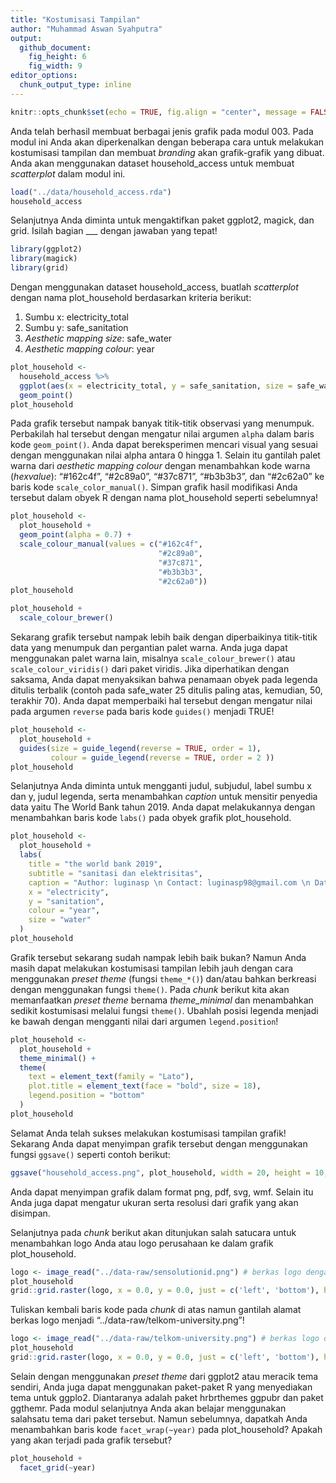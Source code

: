 ```yaml
---
title: "Kostumisasi Tampilan"
author: "Muhammad Aswan Syahputra"
output: 
  github_document:
    fig_height: 6
    fig_width: 9
editor_options: 
  chunk_output_type: inline
---
```


```r
knitr::opts_chunk$set(echo = TRUE, fig.align = "center", message = FALSE, warning = FALSE)
```

Anda telah berhasil membuat berbagai jenis grafik pada modul 003. Pada modul ini Anda akan diperkenalkan dengan beberapa cara untuk melakukan kostumisasi tampilan dan membuat *branding* akan grafik-grafik yang dibuat. Anda akan menggunakan dataset household_access untuk membuat *scatterplot* dalam modul ini.

```r
load("../data/household_access.rda")
household_access
```

Selanjutnya Anda diminta untuk mengaktifkan paket ggplot2, magick, dan grid. Isilah bagian ___ dengan jawaban yang tepat!

```r
library(ggplot2)
library(magick)
library(grid)
```

Dengan menggunakan dataset household_access, buatlah *scatterplot* dengan nama plot_household berdasarkan kriteria berikut:

1. Sumbu x: electricity_total
2. Sumbu y: safe_sanitation
3. *Aesthetic mapping size*: safe_water
4. *Aesthetic mapping colour*: year

```r
plot_household <- 
  household_access %>% 
  ggplot(aes(x = electricity_total, y = safe_sanitation, size = safe_water, colour = year)) +
  geom_point()
plot_household
```

Pada grafik tersebut nampak banyak titik-titik observasi yang menumpuk. Perbakilah hal tersebut dengan mengatur nilai argumen `alpha` dalam baris kode `geom_point()`. Anda dapat bereksperimen mencari visual yang sesuai dengan menggunakan nilai alpha antara 0 hingga 1. Selain itu gantilah palet warna dari *aesthetic mapping colour* dengan menambahkan kode warna (*hexvalue*): "#162c4f", "#2c89a0", "#37c871", "#b3b3b3", dan "#2c62a0" ke baris kode `scale_color_manual()`. Simpan grafik hasil modifikasi Anda tersebut dalam obyek R dengan nama plot_household seperti sebelumnya!

```r
plot_household <- 
  plot_household +
  geom_point(alpha = 0.7) +
  scale_colour_manual(values = c("#162c4f",
                                 "#2c89a0",
                                 "#37c871",
                                 "#b3b3b3",
                                 "#2c62a0"))
plot_household

plot_household +
  scale_colour_brewer()
```

Sekarang grafik tersebut nampak lebih baik dengan diperbaikinya titik-titik data yang menumpuk dan pergantian palet warna. Anda juga dapat menggunakan palet warna lain, misalnya `scale_colour_brewer()` atau `scale_colour_viridis()` dari paket viridis. Jika diperhatikan dengan saksama, Anda dapat menyaksikan bahwa penamaan obyek pada legenda ditulis terbalik (contoh pada safe_water 25 ditulis paling atas, kemudian, 50, terakhir 70). Anda dapat memperbaiki hal tersebut dengan mengatur nilai pada argumen `reverse` pada baris kode `guides()` menjadi TRUE!

```r
plot_household <- 
  plot_household +
  guides(size = guide_legend(reverse = TRUE, order = 1),
         colour = guide_legend(reverse = TRUE, order = 2 ))
plot_household
```

Selanjutnya Anda diminta untuk mengganti judul, subjudul, label sumbu x dan y, judul legenda, serta menambahkan *caption* untuk mensitir penyedia data yaitu The World Bank tahun 2019. Anda dapat melakukannya dengan menambahkan baris kode `labs()` pada obyek grafik plot_household.

```r
plot_household <- 
  plot_household +
  labs(
    title = "the world bank 2019",
    subtitle = "sanitasi dan elektrisitas",
    caption = "Author: luginasp \n Contact: luginasp98@gmail.com \n Data source: The World Bank, 2019",
    x = "electricity",
    y = "sanitation",
    colour = "year",
    size = "water"
  )
plot_household
```

Grafik tersebut sekarang sudah nampak lebih baik bukan? Namun Anda masih dapat melakukan kostumisasi tampilan lebih jauh dengan cara menggunakan *preset theme*  (fungsi `theme_*()`) dan/atau bahkan berkreasi dengan menggunakan fungsi `theme()`. Pada *chunk* berikut kita akan memanfaatkan *preset theme* bernama *theme_minimal* dan menambahkan sedikit kostumisasi melalui fungsi `theme()`. Ubahlah posisi legenda menjadi ke bawah dengan mengganti nilai dari argumen `legend.position`!

```r
plot_household <- 
  plot_household +
  theme_minimal() +
  theme(
    text = element_text(family = "Lato"),
    plot.title = element_text(face = "bold", size = 18),
    legend.position = "bottom"
  )
plot_household
```

Selamat Anda telah sukses melakukan kostumisasi tampilan grafik! Sekarang Anda dapat menyimpan grafik tersebut dengan menggunakan fungsi `ggsave()` seperti contoh berikut:

```r
ggsave("household_access.png", plot_household, width = 20, height = 10, units = "cm")
```

Anda dapat menyimpan grafik dalam format png, pdf, svg, wmf. Selain itu Anda juga dapat mengatur ukuran serta resolusi dari grafik yang akan disimpan.

Selanjutnya pada *chunk* berikut akan ditunjukan salah satucara untuk menambahkan logo Anda atau logo perusahaan ke dalam grafik plot_household.

```r
logo <- image_read("../data-raw/sensolutionid.png") # berkas logo dengan format png atau jpg
plot_household
grid::grid.raster(logo, x = 0.0, y = 0.0, just = c('left', 'bottom'), height = unit(0.5, 'inches'))
```

Tuliskan kembali baris kode pada *chunk* di atas namun gantilah alamat berkas logo menjadi "../data-raw/telkom-university.png"!

```r
logo <- image_read("../data-raw/telkom-university.png") # berkas logo dengan format png atau jpg, direktorinya
plot_household
grid::grid.raster(logo, x = 0.0, y = 0.0, just = c('left', 'bottom'), height = unit(0.5, 'inches'))
```

Selain dengan menggunakan *preset theme* dari ggplot2 atau meracik tema sendiri, Anda juga dapat menggunakan paket-paket R yang menyediakan tema untuk ggplo2. Diantaranya adalah paket hrbrthemes ggpubr dan paket ggthemr. Pada modul selanjutnya Anda akan belajar menggunakan salahsatu tema dari paket tersebut. Namun sebelumnya, dapatkah Anda menambahkan baris kode `facet_wrap(~year)` pada plot_household? Apakah yang akan terjadi pada grafik tersebut?

```r
plot_household +
  facet_grid(~year)
```


